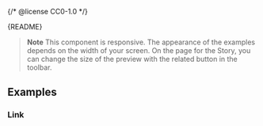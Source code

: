 {/* @license CC0-1.0 */}



<StatusBadge
  description="We’re experimenting with this component; feedback is welcome. Expect changes in future iterations."
  status="beta"
/>

<Meta of={MenuStories} />

<Markdown>{README}</Markdown>

> **Note**
> This component is responsive.
> The appearance of the examples depends on the width of your screen.
> On the page for the Story, you can change the size of the preview with the related button in the toolbar.

<Primary />

<Controls />

## Examples

### Link

<Canvas of={MenuStories.Link} />

<Controls of={MenuStories.Link} />
